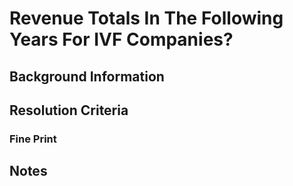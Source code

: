 
# Revenue Totals In The Following Years For IVF Companies?

## Background Information

## Resolution Criteria

### Fine Print

## Notes
